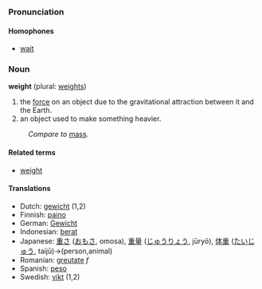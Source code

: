 ===Pronunciation===
====Homophones====
*[[wait]]

===Noun===
'''weight''' (plural: [[weights]])

#the [[force]] on an object due to the gravitational attraction between it and the Earth.
#an object used to make something heavier.

:''Compare to'' [[mass]].

==== Related terms ====
*[[weight]]

==== Translations ====
*Dutch: [[gewicht]] (1,2)
*Finnish: [[paino]]
*German: [[Gewicht]]
*Indonesian: [[berat]]
*Japanese: [[重さ]] ([[おもさ]], omosa), [[重量]] ([[じゅうりょう]], jūryō), [[体重]] ([[たいじゅう]], taijū)→(person,animal)
*Romanian: [[greutate]] ''f''
*Spanish: [[peso]]
*Swedish: [[vikt]] (1,2)